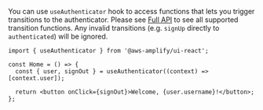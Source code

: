 You can use `useAuthenticator` hook to access functions that lets you trigger transitions to the authenticator. Please see [Full API](#full-api) to see all supported transition functions. Any invalid transitions (e.g. `signUp` directly to `authenticated`) will be ignored.

```tsx{1,4-6}
import { useAuthenticator } from '@aws-amplify/ui-react';

const Home = () => {
  const { user, signOut } = useAuthenticator((context) => [context.user]);

  return <button onClick={signOut}>Welcome, {user.username}!</button>;
};
```
